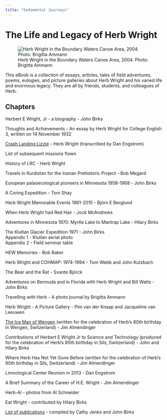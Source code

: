 ```yaml
---
title: "Sedimental Journeys"
---
```


# The Life and Legacy of Herb Wright

![Herb Wright in the Boundary Waters Canoe Area, 2004. Photo: Brigitta Ammann](images/Herb_BWCA.jpg){.illustration fig-alt="An elderly man on a small boat in a lake"}

This eBook is a collection of essays, articles, tales of field adventures, poems, eulogies, and picture galleries about Herb Wright and his varied life and enormous legacy. They are all by friends, students, and colleagues of Herb.

## Chapters

Herbert E Wright, Jr - a biography - John Birks

Thoughts and Achievements - An essay by Herb Wright for College English 3, written on 14 November 1932

[Crash Landing Lizzie](CrashingLizzie.qmd) - Herb Wright (transcribed by Dan Engstrom)

List of subsequent missions flown

History of LRC - Herb Wright

Travels in Kurdistan for the Iranian Prehistoric Project - Bob Megard

European palaoecological pioneers in Minnesota 1958-1968 - John Birks

A Coring Expedition - Tom Shay

Herb Wright Memorable Events 1961-2015 - Björn E Berglund

When Herb Wright had Red Hair - Jock McAndrews

Adventures in Minnesota 1970: Myrtle Lake to Mantrap Lake - Hilary Birks

The Klutlan Glacier Expedition 1971 - John Birks\
Appendix 1 - Klutlan aerial photo\
Appendix 2 - Field seminar table

HEW Memories - Bob Baker

Herb Wright and COHMAP: 1974-1994 - Tom Webb and John Kutzbach

The Bear and the Rat - Svante Björck

Adventures on Bermuda and in Florida with Herb Wright and Bill Watts - John Birks

Travelling with Herb - A photo journal by Brigitta Ammann

Herb Wright - A Picture Gallery - Pim van der Knaap and Jacqueline van Leeuwen

[The Ice Man of Wengen](IceManWengen.qmd) (written for the celebration of Herb's 80th birthday in Wengen, Switzerland) - Jim Almendinger

Contributions of Herbert E Wright Jr to Science and Technology (produced for the celebration of Herb's 90th birthday in Sils, Switzerland) - John and Hilary Birks

Where Herb Has Not Yet Gone Before (written for the celebration of Herb's 90th birthday in Sils, Switzerland) - Jim Almendinger

Limnological Center Reunion in 2013 - Dan Engstrom

A Brief Summary of the Career of H.E. Wright - Jim Almendinger

Herb-Al - photos from Al Schneider

Eat Wright - contributed by Hilary Birks

[List of publications](WrightHE_Publications.qmd) - compiled by Cathy Jenks and John Birks

